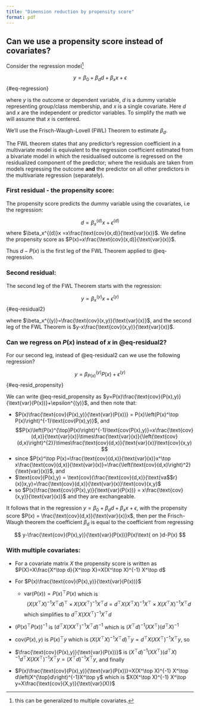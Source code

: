 ```yaml
---
title: "Dimension reduction by propensity score"
format: pdf
---
```


## Can we use a propensity score instead of covariates?

Consider the regression model[^1]

[^1]: this can be generalized to multiple covariates.

$$
y = \beta_0 + \beta_d d + \beta_x x + \epsilon
$$ {#eq-regression}

where $y$ is the outcome or dependent variable, $d$ is a dummy variable representing group/class membership, and $x$ is a single covariate. Here $d$ and $x$ are the independent or predictor variables. To simplify the math we will assume that $x$ is centered.

We'll use the Frisch-Waugh-Lovell (FWL) Theorem to estimate $\beta_d$.

The FWL theorem states that any predictor’s regression coefficient in a multivariate model is equivalent to the regression coefficient estimated from a bivariate model in which the residualised outcome is regressed on the residualized component of the predictor; where the residuals are taken from models regressing the outcome **and** the predictor on all other predictors in the multivariate regression (separately).

### First residual - the propensity score:

The propensity score predicts the dummy variable using the covariates, i.e the regression:

$$
d = \beta_x^{(d)}x + \epsilon^{(d)}
$$ where $\beta_x^{(d)}x =x\frac{\text{cov}(x,d)}{\text{var}(x)}$. We define the propensity score as $P(x)=x\frac{\text{cov}(x,d)}{\text{var}(x)}$.

Thus $d-P(x)$ is the first leg of the FWL Theorem applied to @eq-regression.

### Second residual:

The second leg of the FWL Theorem starts with the regression:

$$
y = \beta_x^{(y)}x + \epsilon^{(y)}
$$ {#eq-residual2}

where $\beta_x^{(y)}=\frac{\text{cov}(x,y)}{\text{var}(x)}$, and the second leg of the FWL Theorem is $y-x\frac{\text{cov}(x,y)}{\text{var}(x)}$.

### Can we regress on $P(x)$ instead of $x$ in @eq-residual2?

For our second leg, instead of @eq-residual2 can we use the following regression?

$$
y = \beta_{P(x)}^{(y)}P(x) + \epsilon^{(y)}
$$ {#eq-resid_propensity}

We can write @eq-resid_propensity as $y=P(x)\frac{\text{cov}(P(x),y)}{\text{var}(P(x))}+\epsilon^{(y)}$, and then note that:

-   $P(x)\frac{\text{cov}(P(x),y)}{\text{var}(P(x))} = P(x)\left(P(x)^\top P(x)\right)^{-1}\text{cov(P(x),y)}$, and $$P(x)\left(P(x)^{\top}P(x)\right)^{-1}\text{cov(P(x),y)}=x\frac{\text{cov}(d,x)}{\text{var}(x)}\times\frac{\text{var}(x)}{\left(\text{cov}(d,x)\right)^{2}}\times\frac{\text{cov}(d,x)}{\text{var}(x)}\text{cov}(x,y)
    $$
-   since $P(x)^\top P(x)=\frac{\text{cov}(d,x)}{\text{var}(x)}x^\top x\frac{\text{cov}(d,x)}{\text{var}(x)}=\frac{\left(\text{cov}(d,x)\right)^2}{\text{var}(x)}$, and
-   $\text{cov}(P(x),y) = \text{cov}(\frac{\text{cov}(d,x)}{\text{va$$r}(x)}x,y)=\frac{\text{cov}(d,x)}{\text{var}(x)}\text{cov}(x,y)$
-   so $P(x)\frac{\text{cov}(P(x),y)}{\text{var}(P(x))} = x\frac{\text{cov}(x,y)}{\text{var}(x)}$ and they are exchangeable.

It follows that in the regression $y = \beta_0 + \beta_d d + \beta_x x + \epsilon$, with the propensity score $P(x) = \frac{\text{cov}(d,x)}{\text{var}(x)}x$, then per the Frisch-Waugh theorem the coefficient $\beta_d$ is equal to the coefficient from regressing

$$
y-\frac{\text{cov}(P(x),y)}{\text{var}(P(x))}P(x)\text{ on }d-P(x)
$$

### With multiple covariates:

-   For a covariate matrix $X$ the propensity score is written as $P(X)=X\frac{X^\top d}{X^\top X}=X(X^\top X)^{-1} X^\top d$

-   For $P(x)\frac{\text{cov}(P(x),y)}{\text{var}(P(x))}$

    -   $\text{var}(P(x)) = P(x)^\top P(x)$ which is $$
        \left(X(X^{\top}X)^{-1}X^{\top}d\right)^{\top}\times X(XX^{\top})^{-1}X^{\top}d =d^{\top}X(X^{\top}X)^{-1}X^{\top}\times X(X^{\top}X)^{-1}X^{\top}d 
        $$ which simplifies to $d^{\top}X(XX^{\top})^{-1}X^{\top}d$

-   $\left(P(x)^\top P(x)\right)^{-1}$ is $\left(d^{\top}X(XX^{\top})^{-1} X^{\top}d\right)^{-1}$ which is $\left(X^{\top}d\right)^{-1}(XX^{\top})(d^{\top}X)^{-1}$

-   $\text{cov}(P(x),y)$ is $P(x)^\top y$ which is $\left(X(X^\top X)^{-1} X^\top d\right)^\top y=d^\top X(XX^\top)^{-1} X^\top y$, so

-   $\frac{\text{cov}(P(x),y)}{\text{var}(P(x))}$ is $\left(X^{\top}d\right)^{-1}(XX^{\top})(d^{\top}X)^{-1} d^\top X(XX^\top)^{-1} X^\top y=\left(X^{\top}d\right)^{-1}X^\top y$, and finally

-   $P(x)\frac{\text{cov}(P(x),y)}{\text{var}(P(x))}=X(X^\top X)^{-1} X^\top d\left(X^{\top}d\right)^{-1}X^\top y$ which is $X(X^\top X)^{-1} X^\top y=X\frac{\text{cov}(X,y)}{\text{var}(X)}$
